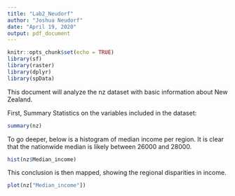 ---
title: "Lab2_Neudorf"
author: "Joshua Neudorf"
date: "April 19, 2020"
output: pdf_document
---


```{r setup, include=FALSE}
knitr::opts_chunk$set(echo = TRUE)
library(sf)
library(raster)
library(dplyr)
library(spData)
```

This document will analyze the nz dataset with basic information about New Zealand.


First, Summary Statistics on the variables included in the dataset:
```{r nz}
summary(nz)
```




To go deeper, below is a histogram of median income per region. It is clear that the nationwide median is likely between 26000 and 28000. 

```{r , echo=FALSE}
hist(nz$Median_income)
```


This conclusion is then mapped, showing the regional disparities in income. 
```{r plot, Echo = FALSE}
plot(nz["Median_income"])
```
